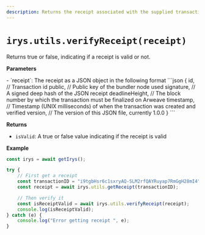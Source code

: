```yaml
---
description: Returns the receipt associated with the supplied transaction id
---
```



# `irys.utils.verifyReceipt(receipt)`

Returns true or false, indicating if a receipt is valid or not.

**Parameters**

<div className="-mt-6" />- `receipt`: The receipt as a JSON object in the following format
```json
{
    id, // Transaction id 
    public, // Public key of the bundler node used
    signature, // A signed deep hash of the JSON receipt
    deadlineHeight, // The block number by which the transaction must be finalized on Arweave
    timestamp, // Timestamp (UNIX milliseconds) of when the transaction was created and verified
    version, // The version of this JSON file, currently 1.0.0
}
```

**Returns**

<div className="-mt-6" />

- `isValid`: A true or false value indicating if the receipt is valid

**Example**

```js
const irys = await getIrys();

try {
	// First get a receipt
	const transactionID = "i9tgbHsr6c1sxryAQ-SLM2rfQAYRuyap7RmGgH28mI4"; // Your transaction Id
	const receipt = await irys.utils.getReceipt(transactionID);

	// Then verify it
	const isReceiptValid = await irys.utils.verifyReceipt(receipt);
	console.log(isReceiptValid);
} catch (e) {
	console.log("Error getting receipt ", e);
}
```
